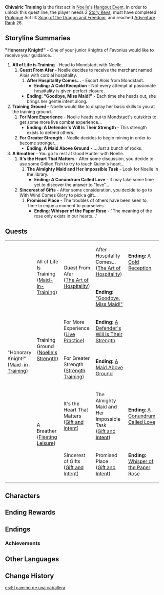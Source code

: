 {{Act Infobox
|image          = Story Card Hangout Noelle.png
|type           = Hangout
|act            = I
|character      = Noelle
|next           = Knightly Exam Prep
|ARReq          = 26
|archonQuestReq = [[Prologue]] Act III: [[Song of the Dragon and Freedom]]
|keyReq         = 2
}}
'''Chivalric Training''' is the first act in [[Noelle]]'s [[Hangout Event]]. In order to unlock this quest line, the player needs 2 [[Story Key]]s, must have completed [[Prologue]] Act III: [[Song of the Dragon and Freedom]], and reached [[Adventure Rank]] 26.

==Storyline Summaries==
'''"Honorary Knight!"''' - One of your junior Knights of Favonius would like to receive your guidance...
#'''All of Life is Training''' - Head to Mondstadt with Noelle.
##'''Guest From Afar''' - Noelle decides to receive the merchant named Alois with cordial hospitality.
###'''After Hospitality Comes...''' - Escort Alois from Mondstadt.
###*'''Ending: A Cold Reception''' - Not every attempt at passionate hospitality is given perfect closure.
##*'''Ending: "Goodbye, Miss Maid!"''' - Each time she heads out, she brings her gentle intent along.
#'''Training Ground''' - Noelle would like to display her basic skills to you at the training ground.
##'''For More Experience''' - Noelle heads out to Mondstadt's outskirts to get some more live combat experience...
##*'''Ending: A Defender's Will Is Their Strength''' - This strength exists to defend others.
##'''For Greater Strength''' - Noelle decides to begin mining in order to become stronger...
##*'''Ending: A Maid Above Ground''' - ...Just a bunch of rocks.
#'''A Breather''' - You go to rest at Good Hunter with Noelle.
##'''It's the Heart That Matters''' - After some discussion, you decide to use some Grilled Fish to try to touch Quinn's heart...
###'''The Almighty Maid and Her Impossible Task''' - Look for Noelle in the library.
###*'''Ending: A Conundrum Called Love''' - It may take some time yet to discover the answer to "love"...
##'''Sincerest of Gifts''' - After some consideration, you decide to go to With Wind Comes Glory to pick a gift...
###'''Promised Place''' - The troubles of others have been seen to. Time to enjoy a moment to yourselves.
###*'''Ending: Whisper of the Paper Rose''' - "The meaning of the rose only exists in our hearts..."

{{clr}}

==Quests==
{|class="wikitable" style="width:100%;"
|-
|rowspan="6"|"Honorary Knight!"<br />([[Maid-in-Training#"Honorary Knight!"|Maid-in-Training]])
|rowspan="2"|All of Life Is Training<br />([[Maid-in-Training#All of Life Is Training|Maid-in-Training]])
|rowspan="2"|Guest From Afar<br />([[The Art of Hospitality#Guest From Afar|The Art of Hospitality]])
|After Hospitality Comes...<br />([[The Art of Hospitality#After Hospitality Comes...|The Art of Hospitality]])
|'''Ending:''' [[The Art of Hospitality#Ending: A Cold Reception|A Cold Reception]]
|-
|'''Ending:''' [[The Art of Hospitality#Ending: .22Goodbye.2C Miss Maid.21.22|"Goodbye, Miss Maid!"]]
|-
|rowspan="2"|Training Ground<br />([[Noelle's Strength]])
|For More Experience<br />([[Live Practice]])
|'''Ending:''' [[Live Practice#Ending: A Defender.27s Will Is Their Strength Ending|A Defender's Will Is Their Strength]]
|-
|For Greater Strength<br />([[Strength Training]])
|'''Ending:''' [[Strength Training#Ending: A Maid Above Ground|A Maid Above Ground]]
|-
|rowspan="2"|A Breather<br />([[Fleeting Leisure]])
|It's the Heart That Matters<br />([[Gift and Intent#It's the Heart That Matters|Gift and Intent]])
|The Almighty Maid and Her Impossible Task<br />([[Gift and Intent#The Almighty Maid and Her Impossible Task|Gift and Intent]])
|'''Ending:''' [[Gift and Intent#Ending: A Conundrum Called Love|A Conundrum Called Love]]
|-
|Sincerest of Gifts<br />([[Gift and Intent#Sincerest of Gifts|Gift and Intent]])
|Promised Place<br />([[Gift and Intent#Promised Place|Gift and Intent]])
|'''Ending:''' [[Gift and Intent#Ending: Whisper of the Paper Rose|Whisper of the Paper Rose]]
|}

==Characters==
{{Character Appearances|type=Hangout Event}}

==Ending Rewards==
{{Hangout Event Rewards
|1 hangout memory = {{Card|Adventure EXP|100}}<!--
------------------->{{Card|Hero's Wit|5}}<!--
------------------->{{Card|Lighter-Than-Air Pancake|5}}
|2 hangout memory = {{Card|Adventure EXP|100}}<!--
------------------->{{Card|Primogem|20}}<!--
------------------->{{Card|Guide to Resistance|3}}
|3 hangout memory = {{Card|Adventure EXP|100}}<!--
------------------->{{Card|Hero's Wit|5}}<!--
------------------->{{Card|Prithiva Topaz Fragment|3}}
|4 hangout memory = {{Card|Adventure EXP|100}}<!--
------------------->{{Card|Primogem|20}}<!--
------------------->{{Card|Lighter-Than-Air Pancake|5}}
|5 hangout memory = {{Card|Adventure EXP|100}}<!--
------------------->{{Card|Hero's Wit|5}}<!--
------------------->{{Card|Prithiva Topaz Fragment|3}}
|6 hangout memory = {{Card|Adventure EXP|100}}<!--
------------------->{{Card|Primogem|20}}<!--
------------------->{{Card|Guide to Resistance|3}}
}}

==Endings==
{{Hangout Event Endings
|character    = Noelle
|act          = 1
|ending1      = A Cold Reception
|ending1_text = Not every attempt at passionate hospitality is given perfect closure.
|ending2      = "Goodbye, Miss Maid!"
|ending_alt2  = Goodbye Miss Maid
|ending2_text = Each time she heads out, she brings her gentle intent along.
|ending3      = A Defender's Will Is Their Strength
|ending_alt3  = A Defenders Will Is Their Strength
|ending3_text = This strength exists to defend others.
|ending4      = A Maid Above Ground
|ending4_text = ...Just a bunch of rocks.
|ending5      = A Conundrum Called Love
|ending5_text = It may take some time yet to discover the formula for "love"...
|ending6      = Whisper of the Paper Rose
|ending6_text = "The meaning of the rose only exists in our hearts..."
}}

===Achievements===
{{Achievement Topic Table|quest=Chivalric Training|requirements=1}}

==Other Languages==
{{Other Languages
|en      = Chivalric Training
|zhs     = 骑士修行之道
|zhs_rm  = Qíshì Xiūxíng zhī Dào
|zht     = 騎士修行之道
|zht_rm  = Qíshì Xiūxíng zhī Dào
|zh_tl   = 
|ja      = 騎士修行の道
|ja_rm   = Kishidan Shugyou no Michi
|ja_tl   = The Way of Chivalric Training
|ko      = 기사 수행의 길
|ko_rm   = Gisa Suhaeng-ui Gil
|ko_tl   = The Way of Knight Training
|es      = El camino de una caballera
|es_tl   = The Way of a (Female) Knight
|fr      = Entraînement à la chevalerie
|fr_tl   = Training for Chivalry
|ru      = Путь рыцаря Ордо Фавониус
|ru_tl   = 
|th      = เส้นทางแห่งอัศวิน
|th_rm   = 
|th_tl   = The Path of Knight
|vi      = Con Đường Tập Luyện Kỵ Sĩ
|vi_tl   = 
|de      = Ritterliche Ausbildung
|de_tl   = Knightly Training
|id      = Pelatihan Knight
|id_tl   = Knight Training
|pt      = O Caminho do Treinamento de Cavalheirismo
|pt_tl   = The Way of the Chivalric Training
}}

==Change History==
{{Change History|1.4}}

[[es:El camino de una caballera]]